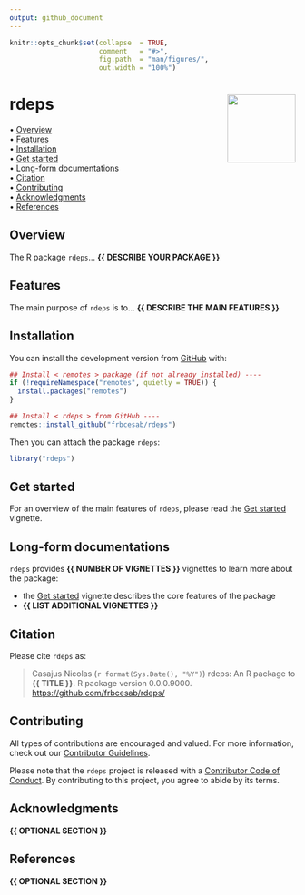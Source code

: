 ```yaml
---
output: github_document
---
```


<!-- README.md is generated from README.Rmd. Please edit that file -->


```r
knitr::opts_chunk$set(collapse  = TRUE,
                      comment   = "#>",
                      fig.path  = "man/figures/",
                      out.width = "100%")
```



rdeps <img src="man/figures/package-sticker.png" align="right" style="float:right; height:120px;"/>
=========================================================

<!-- badges: start -->
<!-- badges: end -->



<p align="left">
  • <a href="#overview">Overview</a><br>
  • <a href="#features">Features</a><br>
  • <a href="#installation">Installation</a><br>
  • <a href="#get-started">Get started</a><br>
  • <a href="#long-form-documentations">Long-form documentations</a><br>
  • <a href="#citation">Citation</a><br>
  • <a href="#contributing">Contributing</a><br>
  • <a href="#acknowledgments">Acknowledgments</a><br>
  • <a href="#references">References</a>
</p>



## Overview


The R package `rdeps`... **{{ DESCRIBE YOUR PACKAGE }}**



## Features

The main purpose of `rdeps` is to... **{{ DESCRIBE THE MAIN FEATURES }}**



## Installation

You can install the development version from [GitHub](https://github.com/) with:

```r
## Install < remotes > package (if not already installed) ----
if (!requireNamespace("remotes", quietly = TRUE)) {
  install.packages("remotes")
}

## Install < rdeps > from GitHub ----
remotes::install_github("frbcesab/rdeps")
```

Then you can attach the package `rdeps`:

```r
library("rdeps")
```



## Get started

For an overview of the main features of `rdeps`, please read the 
[Get started](https://frbcesab.github.io/rdeps/articles/rdeps.html)
vignette.



## Long-form documentations

`rdeps` provides **{{ NUMBER OF VIGNETTES }}** vignettes to learn more about the package:

- the [Get started](https://frbcesab.github.io/rdeps/articles/rdeps.html)
vignette describes the core features of the package
- **{{ LIST ADDITIONAL VIGNETTES }}**



## Citation

Please cite `rdeps` as: 

> Casajus Nicolas (`r format(Sys.Date(), "%Y")`) rdeps: An R 
package to **{{ TITLE }}**. R package version 0.0.0.9000. 
<https://github.com/frbcesab/rdeps/>



## Contributing

All types of contributions are encouraged and valued. For more information, 
check out our [Contributor Guidelines](https://github.com/frbcesab/rdeps/blob/main/CONTRIBUTING.md).

Please note that the `rdeps` project is released with a 
[Contributor Code of Conduct](https://contributor-covenant.org/version/2/1/CODE_OF_CONDUCT.html). 
By contributing to this project, you agree to abide by its terms.



## Acknowledgments

**{{ OPTIONAL SECTION }}**



## References

**{{ OPTIONAL SECTION }}**
